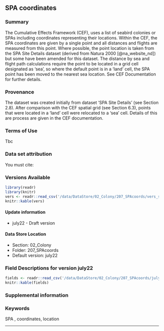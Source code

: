 
## SPA coordinates {#spacoordinates}

### Summary {-}
The Cumulative Effects Framework (CEF), uses a list of seabird colonies or SPAs including coordinates representing their locations. Within the CEF, the SPA coordinates are given by a single point and all distances and flights are measured from this point. Where possible, the point location is taken from the SPA Site Details dataset (derived from Natura 2000 [@na_website_nd]) but some have been amended for this dataset. The distance by sea and flight path calculations require the point to be located in a grid cell designated as 'sea', so where the default point is in a 'land' cell, the SPA point has been moved to the nearest sea location. See CEF Documentation for further details.  

### Provenance {-}
The dataset was created initially from dataset 'SPA Site Details' (see Section 2.8). After comparison with the CEF spatial grid (see Section 6.3), points that were located in a 'land' cell were relocated to a 'sea' cell. Details of this are process are given in the CEF documentation.  

### Terms of Use {-}
Tbc

### Data set attribution {-}
You must cite: 

### Versions Available {-}
```r
library(readr)
library(knitr)
vers <- readr::read_csv('/data/DataStore/02_Colony/207_SPAcoords/vers_spacoordinates.csv', show_col_types = FALSE)
knitr::kable(vers)

```

#### Update information {-}
* july22 - Draft version

#### Data Store Location {-}
* Section: 02_Colony
* Folder: 207_SPAcoords
* Default version: july22

### Field Descriptions for version july22 {-}
```r
fields <- readr::read_csv('/data/DataStore/02_Colony/207_SPAcoords/july22/fields_spacoordinates.csv', show_col_types = FALSE)
knitr::kable(fields)

```

### Supplemental information {-}

### Keywords {-}
SPA , coordinates, location

----

